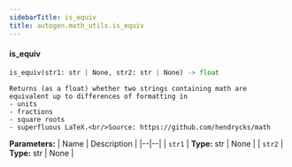 ```yaml
---
sidebarTitle: is_equiv
title: autogen.math_utils.is_equiv
---
```


<code class="doc-symbol doc-symbol-heading doc-symbol-function"></code>
#### is_equiv

```python
is_equiv(str1: str | None, str2: str | None) -> float
```

    Returns (as a float) whether two strings containing math are equivalent up to differences of formatting in
    - units
    - fractions
    - square roots
    - superfluous LaTeX.<br/>Source: https://github.com/hendrycks/math

<b>Parameters:</b>
| Name | Description |
|--|--|
| `str1` | **Type:** str \| None |
| `str2` | **Type:** str \| None |

<br />